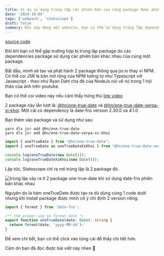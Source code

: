 ```yaml
---
title: Ví dụ sử dụng trùng lặp các phiên bản của cùng package được phát hiện qua Statoscope
date: '2024-10-04'
tags: ['webpack', 'statoscope']
draft: false
summary: Khi xây dựng một website, bạn có thể sử dụng trùng lặp dependency package mà không để ý. Điều đó sẽ làm tăng kích thức bundle. Đặc biết trong trường hợp sự trùng lặp xảy ra ở initial chunks. Statoscope có khả năng phát hiện và chỉ ra điều đó
---
```


[source code](https://github.com/haingdc/webpack-sample-cho-blog/tree/ban-voi-duplicate-dependency-packages)

Đôi khi bạn có thể gặp trường hợp bị trùng lặp package do các dependencies package sử dụng các phiên bản khác nhau của cùng một package.

Bắt đầu, mình sẽ tạo và phát hành 2 package thông qua jsr.io thay vì NPM. Có thể coi JSR là bản mở rộng của NPM tương tự như Typescript với Javascript - theo như Ryan Dahl cha đẻ của NodeJs nói về nó trong 1 hội thảo của ảnh trên youtube.

Bạn có thể coi video này nếu cảm thấy hứng thú [link video](https://www.youtube.com/watch?v=MFCn4ce5dVc)

2 package này lần lượt là: [@hn/one-true-date](https://jsr.io/@hn/one-true-date) và [@hn/one-true-date-verpa-xi-khoi](https://jsr.io/@hn/one-true-date-verpa-xi-khoi). Một cái có dependency là date-fns version 2.30.0 và 4.1.0

Bạn thêm vào package và sử dụng như sau:

```terminal
yarn dlx jsr add @hn/one-true-date
yarn dlx jsr add @hn/one-true-date-verpa-xi-khoi
```

```ts
import { oneTrueDate } from "@hn/one-true-date";
import { oneTrueDate as oneTrueDateXiKhoi } from "@hn/one-true-date-verpa-xi-khoi";

console.log(oneTrueDate(new Date()));
console.log(oneTrueDateXiKhoi(new Date()));
```

Lập tức, Statoscope chỉ ra nơi trùng lặp là 2 package đó.

![trùng lặp xảy ra ở 2 package one-true-date khi sử dụng date-fns phiên bản khác nhau](/static/images/65052ffa-e333-44e8-b274-75bcfafbd0bf/e3fb8867566f41eda3b60a1a3831251e.png)

Nguyên do là hàm oneTrueDate được tạo ra dù dùng cùng 1 code dưới nhưng khi install package được mình cố ý chỉ định 2 version riêng. 

```ts
import { format } from 'date-fns';

/** the proper way to format date */
export function oneTrueDate(date: Date): string {
  return format(date, 'yyyy-MM-dd');
}
```

Để xem chi tiết, bạn có thể click vào từng cái để thấy chi tiết hơn.

Cảm ơn bạn đã đọc được bài viết này nhen 🤗